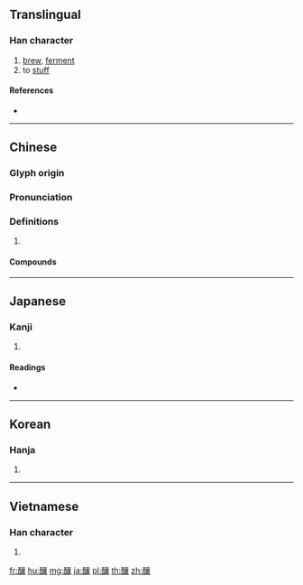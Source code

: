 {{character info/new}}
{{also|酿|醸}}
==Translingual==
{{Han simplified forms|釀|醸|酿}}

===Han character===
{{Han char|rn=164|rad=酉|as=17|sn=24|four=10632|canj=MWYRV}}

# [[brew]], [[ferment]]
# to [[stuff]]

====References====
* {{Han ref|kx=1289.230|dkj=40099|hdz=63603.100|uh=91C0|ud=37312|bh=C643|bd=50755}}

----

==Chinese==
{{zh-forms|s=酿}}

===Glyph origin===
{{Han etym}}

===Pronunciation===
{{zh-pron
|m=niàng
|c=joeng6
|h=pfs=yòng
|md=
|mn=kh:jiōng/qz,tp,xm:liōng/zz:liāng/qz:lióng/twv:nn̂g
|mn_note=jiōng/liōng/liāng - literary; lióng - vernacular (俗)
|w=
|mc=y
|oc=y
|cat=
}}

===Definitions===
{{zh-hanzi}}

# {{rfdef|lang=zh}}

====Compounds====
{{zh-der|釀造|醞釀}}

----

==Japanese==

===Kanji===
{{ja-kanji|grade=|rs=酉17|style=ky|shin=醸}}

# {{defn|lang=ja|sort=酉17}}

====Readings====
* {{ja-readings|on=[[じょう]] (jō)|kun=[[かもす]] (kamosu)|nanori=}}

----

==Korean==

===Hanja===
{{ko-hanja|hangeul=양|eumhun=|rv=yang|mr=yang|y=yang}}

# {{defn|lang=ko|sort=酉17}}

----

==Vietnamese==

===Han character===
{{vi-hantu|[[nhưỡng]]|rs=酉17}}

# {{defn|lang=vi|sort=酉17}}

[[fr:釀]]
[[hu:釀]]
[[mg:釀]]
[[ja:釀]]
[[pl:釀]]
[[th:釀]]
[[zh:釀]]